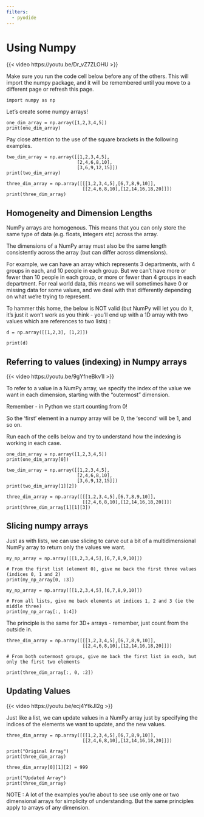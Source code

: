 ```yaml
---
filters:
  - pyodide
---
```


# Using Numpy

{{< video https://youtu.be/Dr_vZ7ZLOHU >}}

:::{.callout-tip}
Make sure you run the code cell below before any of the others. This will import the numpy package, and it will be remembered until you move to a different page or refresh this page.
:::

```pyodide-python
import numpy as np
```

Let's create some numpy arrays!

```pyodide-python
one_dim_array = np.array([1,2,3,4,5])
print(one_dim_array)
```

Pay close attention to the use of the square brackets in the following examples.

```pyodide-python
two_dim_array = np.array([[1,2,3,4,5],
                          [2,4,6,8,10],
                          [3,6,9,12,15]])
print(two_dim_array)
```

```pyodide-python
three_dim_array = np.array([[[1,2,3,4,5],[6,7,8,9,10]],
                            [[2,4,6,8,10],[12,14,16,18,20]]])
print(three_dim_array)
```

## Homogeneity and Dimension Lengths

NumPy arrays are homogenous.  This means that you can only store the same type of data (e.g. floats, integers etc) across the array.

The dimensions of a NumPy array must also be the same length consistently across the array (but can differ across dimensions).

For example, we can have an array which represents 3 departments, with 4 groups in each, and 10 people in each group.  But we can’t have more or fewer than 10 people in each group, or more or fewer than 4 groups in each department.  For real world data, this means we will sometimes have 0 or missing data for some values, and we deal with that differently depending on what we’re trying to represent.

To hammer this home, the below is NOT valid (but NumPy will let you do it, it’s just it won’t work as you think - you’ll end up with a 1D array with two values which are references to two lists) :

```pyodide-python
d = np.array([[1,2,3], [1,2]])

print(d)
```

## Referring to values (indexing) in Numpy arrays

{{< video https://youtu.be/9gYfneBkv1I >}}

To refer to a value in a NumPy array, we specify the index of the value we want in each dimension, starting with the “outermost” dimension.

:::{.callout-tip}
Remember - in Python we start counting from 0!

So the 'first' element in a numpy array will be 0, the 'second' will be 1, and so on.
:::

Run each of the cells below and try to understand how the indexing is working in each case.

```pyodide-python
one_dim_array = np.array([1,2,3,4,5])
print(one_dim_array[0])
```

```pyodide-python
two_dim_array = np.array([[1,2,3,4,5],
                          [2,4,6,8,10],
                          [3,6,9,12,15]])
print(two_dim_array[1][2])
```

```pyodide-python
three_dim_array = np.array([[[1,2,3,4,5],[6,7,8,9,10]],
                            [[2,4,6,8,10],[12,14,16,18,20]]])
print(three_dim_array[1][1][3])
```

## Slicing numpy arrays

Just as with lists, we can use slicing to carve out a bit of a multidimensional NumPy array to return only the values we want.

```pyodide-python
my_np_array = np.array([[1,2,3,4,5],[6,7,8,9,10]])

# From the first list (element 0), give me back the first three values (indices 0, 1 and 2)
print(my_np_array[0, :3])
```


```pyodide-python
my_np_array = np.array([[1,2,3,4,5],[6,7,8,9,10]])

# From all lists, give me back elements at indices 1, 2 and 3 (ie the middle three)
print(my_np_array[:, 1:4])
```

The principle is the same for 3D+ arrays - remember, just count from the outside in.

```pyodide-python
three_dim_array = np.array([[[1,2,3,4,5],[6,7,8,9,10]],
                            [[2,4,6,8,10],[12,14,16,18,20]]])

# From both outermost groups, give me back the first list in each, but only the first two elements

print(three_dim_array[:, 0, :2])
```

## Updating Values

{{< video https://youtu.be/ecj4YtkJI2g >}}

Just like a list, we can update values in a NumPy array just by specifying the indices of the elements we want to update, and the new values.

```pyodide-python
three_dim_array = np.array([[[1,2,3,4,5],[6,7,8,9,10]],
                            [[2,4,6,8,10],[12,14,16,18,20]]])

print("Original Array")
print(three_dim_array)

three_dim_array[0][1][2] = 999

print("Updated Array")
print(three_dim_array)

```



:::{.callout-tip}
NOTE : A lot of the examples you’re about to see use only one or two dimensional arrays for simplicity of understanding.  But the same principles apply to arrays of any dimension.
:::
